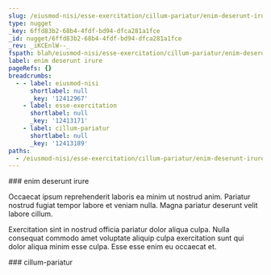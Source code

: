 ```yaml
---
slug: /eiusmod-nisi/esse-exercitation/cillum-pariatur/enim-deserunt-irure
type: nugget
_key: 6ffd83b2-68b4-4fdf-bd94-dfca281a1fce
_id: nugget/6ffd83b2-68b4-4fdf-bd94-dfca281a1fce
_rev: _iKCEnlW--_
fspath: blah/eiusmod-nisi/esse-exercitation/cillum-pariatur/enim-deserunt-irure.md
label: enim deserunt irure
pageRefs: {}
breadcrumbs:
  - - label: eiusmod-nisi
      shortlabel: null
      _key: '12412967'
    - label: esse-exercitation
      shortlabel: null
      _key: '12413171'
    - label: cillum-pariatur
      shortlabel: null
      _key: '12413189'
paths:
  - /eiusmod-nisi/esse-exercitation/cillum-pariatur/enim-deserunt-irure
---
```


<NuggetArea>
<Nugget slug="/eiusmod-nisi/esse-exercitation/cillum-pariatur/enim-deserunt-irure" type="nugget" _key="6ffd83b2-68b4-4fdf-bd94-dfca281a1fce" _id="nugget/6ffd83b2-68b4-4fdf-bd94-dfca281a1fce" _rev="_iKCEnlW--_" fspath="blah/eiusmod-nisi/esse-exercitation/cillum-pariatur/enim-deserunt-irure.md" label="enim deserunt irure" paths="/eiusmod-nisi/esse-exercitation/cillum-pariatur/enim-deserunt-irure">
<NuggetBody>
### enim deserunt irure

Occaecat ipsum reprehenderit laboris ea minim ut nostrud anim. Pariatur nostrud fugiat tempor labore et veniam nulla. Magna pariatur deserunt velit labore cillum.

Exercitation sint in nostrud officia pariatur dolor aliqua culpa. Nulla consequat commodo amet voluptate aliquip culpa exercitation sunt qui dolor aliqua minim esse culpa. Esse esse enim eu occaecat et.

</NuggetBody>
<Breadcrumbs>
<Crumbs>
<Crumb _key="12412967" label="eiusmod-nisi" /><Crumb _key="12413171" label="esse-exercitation" /><Crumb _key="12413189" label="cillum-pariatur" />
</Crumbs>
</Breadcrumbs>
</Nugget>

<NuggetsInbound>
</NuggetsInbound>
<NuggetsOutbound>
</NuggetsOutbound>
</NuggetArea>
<PassagesInbound>
<Passage direction="inbound" type="passage" _key="12413189" _id="passage/12413189" _rev="_iKCEnlW--A" label="cillum-pariatur" passage="cillum-pariatur" fspath="blah/eiusmod-nisi/esse-exercitation/cillum-pariatur" paths="/eiusmod-nisi/esse-exercitation/cillum-pariatur" slug="/eiusmod-nisi/esse-exercitation/cillum-pariatur">
<NuggetBody>
### cillum-pariatur

</NuggetBody>
<Breadcrumbs>
<Crumbs>
<Crumb _key="12412967" label="eiusmod-nisi" /><Crumb _key="12413171" label="esse-exercitation" />
</Crumbs>
</Breadcrumbs>
</Passage>

</PassagesInbound>
<PassagesOutbound>
</PassagesOutbound>